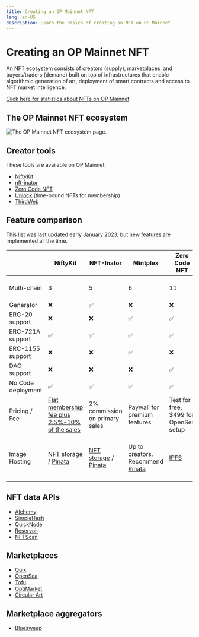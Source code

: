 ```yaml
---
title: Creating an OP Mainnet NFT
lang: en-US
description: Learn the basics of creating an NFT on OP Mainnet.
---
```



# Creating an OP Mainnet NFT

An NFT ecosystem consists of creators (supply), marketplaces, and buyers/traders (demand) built on top of infrastructures that enable algorithmic generation of art, deployment of smart contracts and access to NFT market intelligence.

[Click here for statistics about NFTs on OP Mainnet](https://dune.com/oplabspbc/optimism-nft-secondary-marketplaces)

## The OP Mainnet NFT ecosystem

![The OP Mainnet NFT ecosystem page.](/img/guides/dapp-developers/OP-NFT-Ecosystem.jpg)

## Creator tools

These tools are available on OP Mainnet:

*   [NiftyKit](https://niftykit.com/)
*   [nft-inator](https://nft-inator.com/)
*   [Zero Code NFT](https://www.zerocodenft.com/)
*   [Unlock](https://unlock-protocol.com/) (time-bound NFTs for membership)
*   [ThirdWeb](https://thirdweb.com/)

## Feature comparison

<Callout>
  This list was last updated early January 2023, but new features are implemented all the time.
</Callout>

|                    | NiftyKit                                                                   | NFT-Inator                                                                | Mintplex                                                      | Zero Code NFT                         | ThirdWeb                                                                                                         |
| ------------------ | -------------------------------------------------------------------------- | ------------------------------------------------------------------------- | ------------------------------------------------------------- | ------------------------------------- | ---------------------------------------------------------------------------------------------------------------- |
| Multi-chain        | 3                                                                          | 5                                                                         | 6                                                             | 11                                    | 7 (Flow coming soon)                                                                                             |
| Generator          | ❌                                                                          | ✅                                                                         | ❌                                                             | ❌                                     | ❌                                                                                                                |
| ERC-20   support   | ❌                                                                          | ❌                                                                         | ✅                                                             | ✅                                     | ✅                                                                                                                |
| ERC-721A support   | ✅                                                                          | ✅                                                                         | ✅                                                             | ✅                                     | ✅                                                                                                                |
| ERC-1155 support   | ❌                                                                          | ❌                                                                         | ✅                                                             | ❌                                     | ✅                                                                                                                |
| DAO support        | ❌                                                                          | ❌                                                                         | ❌                                                             | ✅                                     | ✅                                                                                                                |
| No Code deployment | ✅                                                                          | ✅                                                                         | ✅                                                             | ✅                                     | ❌                                                                                                                |
| Pricing / Fee      | [Flat membership fee plus 2.5%-10% of the sales](https://app.niftykit.com) | 2% commission on primary sales                                            | Paywall for premium features                                  | Test for free, $499 for OpenSea setup | Currently zero                                                                                                   |
| Image Hosting      | [NFT storage](https://nft.storage/) / [Pinata](https://www.pinata.cloud/)  | [NFT storage](https://nft.storage/) / [Pinata](https://www.pinata.cloud/) | Up to creators. Recommend [Pinata](https://www.pinata.cloud/) | [IPFS](https://ipfs.tech/)            | [IPFS](https://ipfs.tech/). [Arweave](https://www.arweave.org/) and [Filecoin](https://filecoin.io/) coming soon |

## NFT data APIs

*   [Alchemy](https://docs.alchemy.com/reference/nft-api-quickstart)
*   [SimpleHash](https://simplehash.com/)
*   [QuickNode](https://www.quicknode.com/nft-api)
*   [Reservoir](https://docs.reservoir.tools/reference/optimism)
*   [NFTScan](https://docs.nftscan.com/reference/evm/get-nfts-by-account)

## Marketplaces

*   [Quix](https://qx.app/)
*   [OpenSea](https://opensea.io/rankings?chain=optimism)
*   [Tofu](https://tofunft.com/optimism)
*   [OptiMarket](https://optimarket.io/)
*   [Circular Art](https://www.circularart.xyz/)

## Marketplace aggregators

*   [Bluesweep](https://www.bluesweep.xyz/)
